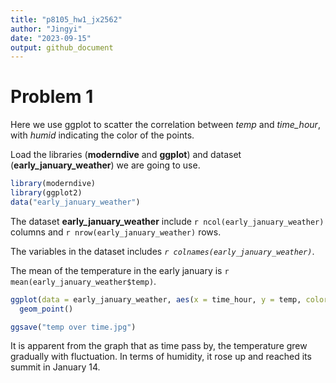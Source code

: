 ```yaml
---
title: "p8105_hw1_jx2562"
author: "Jingyi"
date: "2023-09-15"
output: github_document
---
```


# Problem 1

Here we use ggplot to scatter the correlation between _temp_ and _time_hour_, with _humid_ indicating the color of the points.

Load the libraries (**moderndive** and **ggplot**) and dataset (**early_january_weather**) we are going to use.

```r
library(moderndive)
library(ggplot2)
data("early_january_weather")
```

The dataset **early_january_weather** include `r ncol(early_january_weather)` columns and `r nrow(early_january_weather)` rows. 

The variables in the dataset includes _`r colnames(early_january_weather)`_. 

The mean of the temperature in the early january is `r mean(early_january_weather$temp)`.

```r
ggplot(data = early_january_weather, aes(x = time_hour, y = temp, color = humid)) +
  geom_point()

ggsave("temp over time.jpg")
```

It is apparent from the graph that as time pass by, the temperature grew gradually with fluctuation. In terms of humidity, it rose up and reached its summit in January 14.